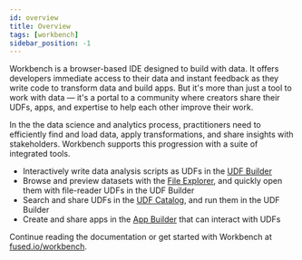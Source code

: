 ```yaml
---
id: overview
title: Overview
tags: [workbench]
sidebar_position: -1
---
```


Workbench is a browser-based IDE designed to build with data. It offers developers immediate access to their data and instant feedback as they write code to transform data and build apps. But it's more than just a tool to work with data — it's a portal to a community where creators share their UDFs, apps, and expertise to help each other improve their work.

In the the data science and analytics process, practitioners need to efficiently find and load data, apply transformations, and share insights with stakeholders. Workbench supports this progression with a suite of integrated tools.


- Interactively write data analysis scripts as UDFs in the [UDF Builder](/workbench/udf-builder/)
- Browse and preview datasets with the [File Explorer](/workbench/file-explorer/), and quickly open them with file-reader UDFs in the UDF Builder
- Search and share UDFs in the [UDF Catalog](/workbench/udf-catalog/), and run them in the UDF Builder
- Create and share apps in the [App Builder](/workbench/app-builder/) that can interact with UDFs


Continue reading the documentation or get started with Workbench at [fused.io/workbench](https://www.fused.io/workbench).

